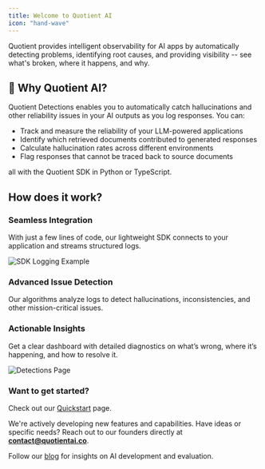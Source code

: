 ```yaml
---
title: Welcome to Quotient AI
icon: "hand-wave"
---
```


Quotient provides intelligent observability for AI apps by automatically detecting problems, identifying root causes, and providing visibility -- see what's broken, where it happens, and why.

## 🧠 Why Quotient AI?

Quotient Detections enables you to automatically catch hallucinations and other reliability issues in your AI outputs as you log responses. You can:

- Track and measure the reliability of your LLM-powered applications
- Identify which retrieved documents contributed to generated responses
- Calculate hallucination rates across different environments
- Flag responses that cannot be traced back to source documents

all with the Quotient SDK in Python or TypeScript.

## How does it work?

### Seamless Integration

With just a few lines of code, our lightweight SDK connects to your application and streams structured logs.

![SDK Logging Example](../assets/sdk-logging.png)


### Advanced Issue Detection

Our algorithms analyze logs to detect hallucinations, inconsistencies, and other mission-critical issues.

### Actionable Insights

Get a clear dashboard with detailed diagnostics on what’s wrong, where it’s happening, and how to resolve it.

![Detections Page](../assets/detections-screenshot.png)

### Want to get started?

Check out our [Quickstart](/quickstart) page.

We're actively developing new features and capabilities. Have ideas or specific needs? Reach out to our founders directly at **[contact@quotientai.co](mailto:contact@quotientai.co)**.

Follow our [blog](https://www.quotientai.co/blog-index) for insights on AI development and evaluation.


